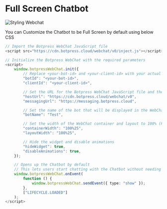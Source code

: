 # Full Screen Chatbot

![Styling Webchat](/docs/chat-full-cover.png)

You can Customize the Chatbot to be Full Screen by default using below CSS

```typescript
// Import the Botpress WebChat JavaScript file
<script src="https://cdn.botpress.cloud/webchat/v0/inject.js"></script>

// Initialize the Botpress WebChat with the required parameters
<script>
    window.botpressWebChat.init({
        // Replace <your-bot-id> and <your-client-id> with your actual bot and client IDs
        "botId": "<your-bot-id>",
        "clientId": "<your-client-id>",

        // Set the URL for the Botpress WebChat JavaScript file and the messaging server
        "hostUrl": "https://cdn.botpress.cloud/webchat/v0",
        "messagingUrl": "https://messaging.botpress.cloud",

        // Set the name of the bot that will be displayed in the WebChat interface
        "botName": "Test",

        // Set the width of the WebChat container and layout to 100% (Full Screen)
        "containerWidth": "100%25",
        "layoutWidth": "100%25",

        // Hide the widget and disable animations
        "hideWidget": true,
        "disableAnimations": true,
    });

    // Opens up the Chatbot by default
    // This lets users start chatting with the Chatbot without needing to click any buttons or menus.
    window.botpressWebChat.onEvent(
        function () {
            window.botpressWebChat.sendEvent({ type: "show" });
        },
        ["LIFECYCLE.LOADED"]
    );
</script>

```
